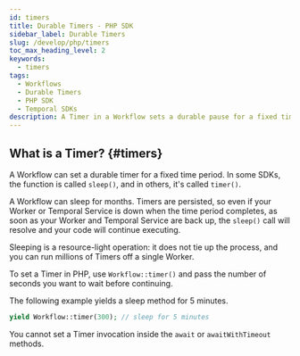 ```yaml
---
id: timers
title: Durable Timers - PHP SDK
sidebar_label: Durable Timers
slug: /develop/php/timers
toc_max_heading_level: 2
keywords:
  - timers
tags:
  - Workflows
  - Durable Timers
  - PHP SDK
  - Temporal SDKs
description: A Timer in a Workflow sets a durable pause for a fixed time. Even after downtimes, your Workflow resumes execution. Lightweight and scalable, millions of Timers can run on a single Worker.
---
```


## What is a Timer? {#timers}

A Workflow can set a durable timer for a fixed time period.
In some SDKs, the function is called `sleep()`, and in others, it's called `timer()`.

A Workflow can sleep for months.
Timers are persisted, so even if your Worker or Temporal Service is down when the time period completes, as soon as your Worker and Temporal Service are back up, the `sleep()` call will resolve and your code will continue executing.

Sleeping is a resource-light operation: it does not tie up the process, and you can run millions of Timers off a single Worker.

To set a Timer in PHP, use `Workflow::timer()` and pass the number of seconds you want to wait before continuing.

The following example yields a sleep method for 5 minutes.

```php
yield Workflow::timer(300); // sleep for 5 minutes
```

You cannot set a Timer invocation inside the `await` or `awaitWithTimeout` methods.
